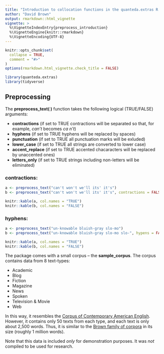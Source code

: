```yaml
---
title: "Introduction to collocation functions in the quanteda.extras R package"
author: "David Brown"
output: rmarkdown::html_vignette
vignette: >
  %\VignetteIndexEntry{preprocess_introduction}
  %\VignetteEngine{knitr::rmarkdown}
  %\VignetteEncoding{UTF-8}
---
```


```r
knitr::opts_chunk$set(
  collapse = TRUE,
  comment = "#>"
)
options(rmarkdown.html_vignette.check_title = FALSE)
```


```r
library(quanteda.extras)
library(tidyverse)
```


## Preprocessing

The  **preprocess_text( )** function takes the following logical (TRUE/FALSE) arguments:

* **contractions** (if set to TRUE contractions will be separated so that, for example, *can't* becomes *ca n't*)
* **hyphens** (if set to TRUE hyphens will be replaced by spaces)
* **punctuation** (if set to TRUE all punctuation marks will be exluded)
* **lower_case** (if set to TRUE all strings are converted to lower case)
* **accent_replace** (if set to TRUE accented chacaracters will be replaced by unaccented ones)
* **letters_only** (if set to TRUE strings including non-letters will be eliminated)

### contractions:

```r
a <- preprocess_text("can't won't we'll its' it's")
b <- preprocess_text("can't won't we'll its' it's", contractions = FALSE)
```

```r
knitr::kable(a, col.names = "TRUE")
knitr::kable(b, col.names = "FALSE")
```

### hyphens:

```r
a <- preprocess_text("un-knowable bluish-gray slo-mo")
b <- preprocess_text("un-knowable bluish-gray slo-mo slo-", hypens = FALSE)
```

```r
knitr::kable(a, col.names = "TRUE")
knitr::kable(b, col.names = "FALSE")
```


The package comes with a small corpus -- the **sample_corpus**. The corpus contains data from 8 text-types:

* Academic
* Blog
* Fiction
* Magazine
* News
* Spoken
* Television & Movie
* Web

In this way, it resembles the [Corpus of Contemporary American English](https://www.english-corpora.org/coca/). However, it contains only 50 texts from each type, and each text is only about 2,500 words. Thus, it is similar to the [Brown family of corpora](https://www1.essex.ac.uk/linguistics/external/clmt/w3c/corpus_ling/content/corpora/list/private/brown/brown.html) in its size (roughly 1 million words).

Note that this data is included *only* for demonstration purposes. It was *not* compiled to be used for research.

